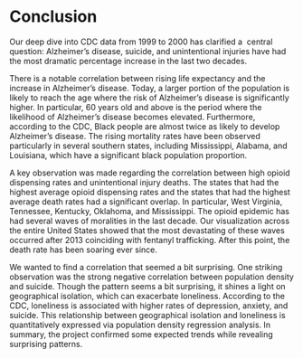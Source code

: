 # Conclusion

<!--
Discuss: main takeaways of your exploration, limitations, future directions, lessons learned.

(suggested: 1 page)
-->
Our deep dive into CDC data from 1999 to 2000 has clarified a  central question: Alzheimer’s disease, suicide, and unintentional injuries have had the most dramatic percentage increase in the last two decades. 

There is a notable correlation between rising life expectancy and the increase in Alzheimer’s disease. Today, a larger portion of the population is likely to reach the age where the risk of Alzheimer’s disease is significantly higher. In particular, 60 years old and above is the period where the likelihood of Alzheimer’s disease becomes elevated. Furthermore, according to the CDC, Black people are almost twice as likely to develop Alzheimer’s disease. The rising mortality rates have been observed particularly in several southern states, including Mississippi, Alabama, and Louisiana, which have a significant black population proportion.

A key observation was made regarding the correlation between high opioid dispensing rates and unintentional injury deaths. The states that had the highest average opioid dispensing rates and the states that had the highest average death rates had a significant overlap. In particular, West Virginia, Tennessee, Kentucky, Oklahoma, and Mississippi. The opioid epidemic has had several waves of moralities in the last decade. Our visualization across the entire United States showed that the most devastating of these waves occurred after 2013 coinciding with fentanyl trafficking. After this point, the death rate has been soaring ever since.

We wanted to find a correlation that seemed a bit surprising. One striking observation was the strong negative correlation between population density and suicide. Though the pattern seems a bit surprising, it shines a light on geographical isolation, which can exacerbate loneliness. According to the CDC, loneliness is associated with higher rates of depression, anxiety, and suicide. This relationship between geographical isolation and loneliness is quantitatively expressed via population density regression analysis.
In summary, the project confirmed some expected trends while revealing surprising patterns.
